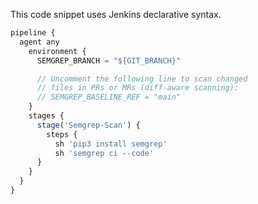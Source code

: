 This code snippet uses Jenkins declarative syntax.

```javascript
pipeline {
  agent any
    environment {
      SEMGREP_BRANCH = "${GIT_BRANCH}"

      // Uncomment the following line to scan changed 
      // files in PRs or MRs (diff-aware scanning): 
      // SEMGREP_BASELINE_REF = "main"
    }
    stages {
      stage('Semgrep-Scan') {
        steps {
          sh 'pip3 install semgrep'
          sh 'semgrep ci --code'
      }
    }
  }
}
```
